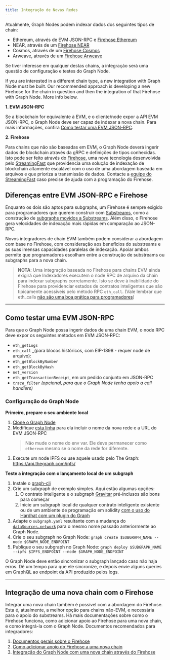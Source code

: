 ```yaml
---
title: Integração de Novas Redes
---
```


Atualmente, Graph Nodes podem indexar dados dos seguintes tipos de chain:

-   Ethereum, através de EVM JSON-RPC e [Firehose Ethereum](https://github.com/streamingfast/firehose-ethereum)
-   NEAR, através de um [Firehose NEAR](https://github.com/streamingfast/near-firehose-indexer)
-   Cosmos, através de um [Firehose Cosmos](https://github.com/graphprotocol/firehose-cosmos)
-   Arweave, através de um [Firehose Arweave](https://github.com/graphprotocol/firehose-arweave)

Se tiver interesse em qualquer destas chains, a integração será uma questão de configuração e testes do Graph Node.

If you are interested in a different chain type, a new integration with Graph Node must be built. Our recommended approach is developing a new Firehose for the chain in question and then the integration of that Firehose with Graph Node. More info below.

**1. EVM JSON-RPC**

Se a blockchain for equivalente à EVM, e o cliente/node expor a API EVM JSON-RPC, o Graph Node deve ser capaz de indexar a nova chain. Para mais informações, confira [Como testar uma EVM JSON-RPC](new-chain-integration#testing-an-evm-json-rpc).

**2. Firehose**

Para chains que não são baseadas em EVM, o Graph Node deverá ingerir dados de blockchain através da gRPC e definições de tipos conhecidas. Isto pode ser feito através do [Firehose](firehose/), uma nova tecnologia desenvolvida pelo [StreamingFast](https://www.streamingfast.io/) que providencia uma solução de indexação de blockchain altamente escalável com o uso de uma abordagem baseada em arquivos e que prioriza a transmissão de dados. Contacte a [equipe do StreamingFast](mailto:integrations@streamingfast.io/) caso precise de ajuda com a programação do Firehose.

## Diferenças entre EVM JSON-RPC e Firehose

Enquanto os dois são aptos para subgraphs, um Firehose é sempre exigido para programadores que querem construir com [Substreams](substreams/), como a construção de [subgraphs movidos a Substreams](cookbook/substreams-powered-subgraphs/). Além disso, o Firehose gera velocidades de indexação mais rápidas em comparação ao JSON-RPC.

Novos integradores de chain EVM também podem considerar a abordagem com base no Firehose, com consideração aos benefícios do substreams e as suas imensas capacidades paralelas de indexação. Apoiar ambos permite que programadores escolham entre a construção de substreams ou subgraphs para a nova chain.

> **NOTA**: Uma integração baseada no Firehose para chains EVM ainda exigirá que Indexadores executem o node RPC de arquivo da chain para indexar subgraphs corretamente. Isto se deve à inabilidade do Firehose para providenciar estados de contratos inteligentes que são tipicamente acessíveis pelo método RPC `eth_call`. (Vale lembrar que eth_calls [não são uma boa prática para programadores](https://thegraph.com/blog/improve-subgraph-performance-reduce-eth-calls/))

* * *

## Como testar uma EVM JSON-RPC

Para que o Graph Node possa ingerir dados de uma chain EVM, o node RPC deve expor os seguintes métodos em EVM JSON-RPC:

-   `eth_getLogs`
-   `eth_call` \_(para blocos históricos, com EIP-1898 - requer node de arquivo):
-   `eth_getBlockByNumber`
-   `eth_getBlockByHash`
-   `net_version`
-   `eth_getTransactionReceipt`, em um pedido conjunto em JSON-RPC
-   _`trace_filter`_ _(opcional, para que o Graph Node tenha apoio a call handlers)_

### Configuração do Graph Node

**Primeiro, prepare o seu ambiente local**

1.  [Clone o Graph Node](https://github.com/graphprotocol/graph-node)
2.  Modifique [esta linha](https://github.com/graphprotocol/graph-node/blob/master/docker/docker-compose.yml#L22) para ela incluir o nome da nova rede e a URL do EVM JSON-RPC
    > Não mude o nome do env var. Ele deve permanecer como `ethereum` mesmo se o nome da rede for diferente.
3.  Execute um node IPFS ou use aquele usado pelo The Graph: https://api.thegraph.com/ipfs/

**Teste a integração com o lançamento local de um subgraph**

1.  Instale o [graph-cli](https://github.com/graphprotocol/graph-cli)
2.  Crie um subgraph de exemplo simples. Aqui estão algumas opções:
    1.  O contrato inteligente e o subgraph [Gravitar](https://github.com/graphprotocol/example-subgraph/tree/f89bdd4628efa4badae7367d4919b3f648083323) pré-inclusos são bons para começar
    2.  Inicie um subgraph local de qualquer contrato inteligente existente ou de um ambiente de programação em solidity [com o uso do Hardhat com um plugin do Graph](https://github.com/graphprotocol/hardhat-graph)
3.  Adapte o `subgraph.yaml` resultante com a mudança do [`dataSources.network`](http://dataSources.network) para o mesmo nome passado anteriormente ao Graph Node.
4.  Crie o seu subgraph no Graph Node: `graph create $SUBGRAPH_NAME --node $GRAPH_NODE_ENDPOINT`
5.  Publique o seu subgraph no Graph Node: `graph deploy $SUBGRAPH_NAME --ipfs $IPFS_ENDPOINT --node $GRAPH_NODE_ENDPOINT`

O Graph Node deve então sincronizar o subgraph lançado caso não haja erros. Dê um tempo para que ele sincronize, e depois envie alguns queries em GraphQL ao endpoint da API produzido pelos logs.

* * *

## Integração de uma nova chain com o Firehose

Integrar uma nova chain também é possível com a abordagem do Firehose. Esta é, atualmente, a melhor opção para chains não-EVM, e necessária para o apoio do substreams. Há mais documentações sobre como o Firehose funciona, como adicionar apoio ao Firehose para uma nova chain, e como integrá-la com o Graph Node. Documentos recomendados para integradores:

1.  [Documentos gerais sobre o Firehose](firehose/)
2.  [Como adicionar apoio do Firehose a uma nova chain](https://firehose.streamingfast.io/integrate-new-chains/integration-overview)
3.  [Integração do Graph Node com uma nova chain através do Firehose](https://github.com/graphprotocol/graph-node/blob/master/docs/implementation/add-chain.md)
